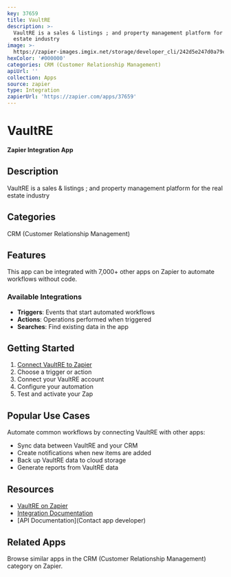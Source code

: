 ```yaml
---
key: 37659
title: VaultRE
description: >-
  VaultRE is a sales & listings ; and property management platform for the real
  estate industry
image: >-
  https://zapier-images.imgix.net/storage/developer_cli/242d5e247d0a79c285cfcaa3b2632f9f.png?auto=format%2Ccompress&ixlib=python-3.0.0&q=50
hexColor: '#000000'
categories: CRM (Customer Relationship Management)
apiUrl: ''
collection: Apps
source: zapier
type: Integration
zapierUrl: 'https://zapier.com/apps/37659'
---
```

# VaultRE

**Zapier Integration App**

## Description

VaultRE is a sales & listings ; and property management platform for the real estate industry

## Categories

CRM (Customer Relationship Management)

## Features

This app can be integrated with 7,000+ other apps on Zapier to automate workflows without code.

### Available Integrations

- **Triggers**: Events that start automated workflows
- **Actions**: Operations performed when triggered
- **Searches**: Find existing data in the app

## Getting Started

1. [Connect VaultRE to Zapier](https://zapier.com/apps/37659)
2. Choose a trigger or action
3. Connect your VaultRE account
4. Configure your automation
5. Test and activate your Zap

## Popular Use Cases

Automate common workflows by connecting VaultRE with other apps:

- Sync data between VaultRE and your CRM
- Create notifications when new items are added
- Back up VaultRE data to cloud storage
- Generate reports from VaultRE data

## Resources

- [VaultRE on Zapier](https://zapier.com/apps/37659)
- [Integration Documentation](https://zapier.com/apps/37659/integrations)
- [API Documentation](Contact app developer)

## Related Apps

Browse similar apps in the CRM (Customer Relationship Management) category on Zapier.

